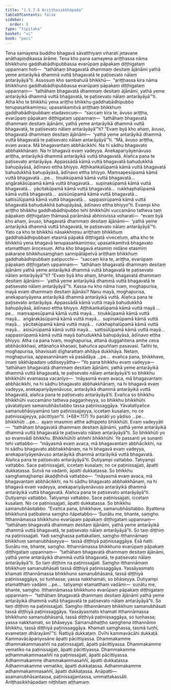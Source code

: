 ```yaml
---
title: "1.5.7.8 Ariṭṭhasikkhāpada"
tableOfContents: false
sidebar:
  order: 8
type: "tipitaka"
basket: "vi"
book: "paci"
---
```



<DynamicBreadcrumb />

<Division number="417" book="paci" e="ch" v="2" p="175">

<Paragraph number="1247" book="paci">
Tena samayena buddho bhagavā sāvatthiyaṃ viharati jetavane anāthapiṇḍikassa ārāme. Tena kho pana samayena ariṭṭhassa nāma bhikkhuno gaddhabādhipubbassa evarūpaṃ pāpakaṃ diṭṭhigataṃ uppannaṃ hoti—  “tathāhaṃ bhagavatā dhammaṃ desitaṃ ājānāmi yathā yeme antarāyikā dhammā vuttā bhagavatā te paṭisevato nālaṃ antarāyāyā”ti. Assosuṃ kho sambahulā bhikkhū—  “ariṭṭhassa kira nāma bhikkhuno gaddhabādhipubbassa evarūpaṃ pāpakaṃ diṭṭhigataṃ uppannaṃ—  ‘tathāhaṃ bhagavatā dhammaṃ desitaṃ ājānāmi, yathā yeme antarāyikā dhammā vuttā bhagavatā, te paṭisevato nālaṃ antarāyāyā’”ti. Atha kho te bhikkhū yena ariṭṭho bhikkhu gaddhabādhipubbo tenupasaṅkamiṃsu; upasaṅkamitvā ariṭṭhaṃ bhikkhuṃ gaddhabādhipubbaṃ etadavocuṃ—  “saccaṃ kira te, āvuso ariṭṭha, evarūpaṃ pāpakaṃ diṭṭhigataṃ uppannaṃ—  ‘tathāhaṃ bhagavatā dhammaṃ desitaṃ ājānāmi, yathā yeme antarāyikā dhammā vuttā bhagavatā, te paṭisevato nālaṃ antarāyāyā’”ti? “Evaṃ byā kho ahaṃ, āvuso, bhagavatā dhammaṃ desitaṃ ājānāmi—  ‘yathā yeme antarāyikā dhammā vuttā bhagavatā te paṭisevato nālaṃ antarāyāyā’”ti.
</Paragraph>

<Paragraph number="1248" book="paci">
“Mā, āvuso ariṭṭha, evaṃ avaca. Mā bhagavantaṃ abbhācikkhi. Na hi sādhu bhagavato abbhakkhānaṃ. Na hi bhagavā evaṃ vadeyya. Anekapariyāyenāvuso ariṭṭha, antarāyikā dhammā antarāyikā vuttā bhagavatā. Alañca pana te paṭisevato antarāyāya. Appassādā kāmā vuttā bhagavatā bahudukkhā bahupāyāsā, ādīnavo ettha bhiyyo. Aṭṭhikaṅkalūpamā kāmā vuttā bhagavatā bahudukkhā bahupāyāsā, ādīnavo ettha bhiyyo. Maṃsapesūpamā kāmā vuttā bhagavatā …pe…  tiṇukkūpamā kāmā vuttā bhagavatā…  aṅgārakāsūpamā kāmā vuttā bhagavatā…  supinakūpamā kāmā vuttā bhagavatā…  yācitakūpamā kāmā vuttā bhagavatā…  rukkhaphalūpamā kāmā vuttā bhagavatā…  asisūnūpamā kāmā vuttā bhagavatā…  sattisūlūpamā kāmā vuttā bhagavatā…  sappasirūpamā kāmā vuttā bhagavatā bahudukkhā bahupāyāsā, ādīnavo ettha bhiyyo”ti.
</Paragraph>

<Paragraph number="1249" book="paci">
Evampi kho ariṭṭho bhikkhu gaddhabādhipubbo tehi bhikkhūhi vuccamāno tatheva taṃ pāpakaṃ diṭṭhigataṃ thāmasā parāmāsā abhinivissa voharati—  “evaṃ byā kho ahaṃ, āvuso, bhagavatā dhammaṃ desitaṃ ājānāmi—  ‘yathā yeme antarāyikā dhammā vuttā bhagavatā, te paṭisevato nālaṃ antarāyāyā’”ti. Yato ca kho te bhikkhū nāsakkhiṃsu ariṭṭhaṃ bhikkhuṃ gaddhabādhipubbaṃ etasmā pāpakā diṭṭhigatā vivecetuṃ, atha kho te bhikkhū yena bhagavā tenupasaṅkamiṃsu; upasaṅkamitvā bhagavato etamatthaṃ ārocesuṃ. Atha kho bhagavā etasmiṃ nidāne etasmiṃ pakaraṇe bhikkhusaṃghaṃ sannipātāpetvā ariṭṭhaṃ bhikkhuṃ gaddhabādhipubbaṃ paṭipucchi—  “saccaṃ kira te, ariṭṭha, evarūpaṃ pāpakaṃ diṭṭhigataṃ uppannaṃ—  ‘tathāhaṃ bhagavatā dhammaṃ desitaṃ ājānāmi yathā yeme antarāyikā dhammā vuttā bhagavatā te paṭisevato nālaṃ antarāyāyā’”ti? “Evaṃ byā kho ahaṃ, bhante, bhagavatā dhammaṃ desitaṃ ājānāmi—  ‘yathā yeme antarāyikā dhammā vuttā bhagavatā te paṭisevato nālaṃ antarāyāyā’”ti.
</Paragraph>

<Paragraph number="1250" book="paci">
Kassa nu kho nāma tvaṃ, moghapurisa, mayā evaṃ dhammaṃ desitaṃ ājānāsi? Nanu mayā, moghapurisa, anekapariyāyena antarāyikā dhammā antarāyikā vuttā. Alañca pana te paṭisevato antarāyāya. Appassādā kāmā vuttā mayā bahudukkhā bahupāyāsā, ādīnavo ettha bhiyyo. Aṭṭhikaṅkalūpamā kāmā vuttā mayā …pe…  maṃsapesūpamā kāmā vuttā mayā…  tiṇukkūpamā kāmā vuttā mayā…  aṅgārakāsūpamā kāmā vuttā mayā…  supinakūpamā kāmā vuttā mayā…  yācitakūpamā kāmā vuttā mayā…  rukkhaphalūpamā kāmā vuttā mayā…  asisūnūpamā kāmā vuttā mayā…  sattisūlūpamā kāmā vuttā mayā…  sappasirūpamā kāmā vuttā mayā bahudukkhā bahupāyāsā, ādīnavo ettha bhiyyo. Atha ca pana tvaṃ, moghapurisa, attanā duggahitena amhe ceva abbhācikkhasi, attānañca khaṇasi, bahuñca apuññaṃ pasavasi. Tañhi te, moghapurisa, bhavissati dīgharattaṃ ahitāya dukkhāya. Netaṃ, moghapurisa, appasannānaṃ vā pasādāya …pe…  evañca pana, bhikkhave, imaṃ sikkhāpadaṃ uddiseyyātha—
</Paragraph>

</Division>
<Division number="418" book="paci" e="ch" v="2" p="177">

<Paragraph number="1251" book="paci">
<Emphasis>“Yo pana bhikkhu evaṃ vadeyya—  ‘tathāhaṃ bhagavatā dhammaṃ desitaṃ ājānāmi, yathā yeme antarāyikā dhammā vuttā bhagavatā, te paṭisevato nālaṃ antarāyāyā’ti so bhikkhu bhikkhūhi evamassa vacanīyo—  ‘māyasmā evaṃ avaca, mā bhagavantaṃ abbhācikkhi, na hi sādhu bhagavato abbhakkhānaṃ, na hi bhagavā evaṃ vadeyya, anekapariyāyenāvuso, antarāyikā dhammā antarāyikā vuttā bhagavatā, alañca pana te paṭisevato antarāyāyā’ti. Evañca so bhikkhu bhikkhūhi vuccamāno tatheva paggaṇheyya, so bhikkhu bhikkhūhi yāvatatiyaṃ samanubhāsitabbo tassa paṭinissaggāya. Yāvatatiyañce samanubhāsiyamāno taṃ paṭinissajjeyya, iccetaṃ kusalaṃ, no ce paṭinissajjeyya, pācittiyan”</Emphasis>ti. (*68*:<Emphasis>117</Emphasis>)
</Paragraph>

</Division>
<Division number="419" book="paci" e="ch" v="2" p="177">

<Paragraph number="1252" book="paci">
<Emphasis>Yo panā</Emphasis>ti yo yādiso …pe…  <Emphasis>bhikkhū</Emphasis>ti …pe…  ayaṃ imasmiṃ atthe adhippeto bhikkhūti.
</Paragraph>

<Paragraph number="1253" book="paci">
<Emphasis>Evaṃ vadeyyā</Emphasis>ti—  “tathāhaṃ bhagavatā dhammaṃ desitaṃ ājānāmi, yathā yeme antarāyikā dhammā vuttā bhagavatā te paṭisevato nālaṃ antarāyāyā”ti.
</Paragraph>

<Paragraph number="1254" book="paci">
<Emphasis>So bhikkhū</Emphasis>ti yo so evaṃvādī bhikkhu.
</Paragraph>

<Paragraph number="1255" book="paci">
<Emphasis>Bhikkhūhī</Emphasis>ti aññehi bhikkhūhi. Ye passanti ye suṇanti tehi vattabbo—  “māyasmā evaṃ avaca, mā bhagavantaṃ abbhācikkhi, na hi sādhu bhagavato abbhakkhānaṃ, na hi bhagavā evaṃ vadeyya, anekapariyāyenāvuso antarāyikā dhammā antarāyikā vuttā bhagavatā. Alañca pana te paṭisevato antarāyāyā”ti. Dutiyampi vattabbo. Tatiyampi vattabbo. Sace paṭinissajjati, iccetaṃ kusalaṃ; no ce paṭinissajjati, āpatti dukkaṭassa. Sutvā na vadanti, āpatti dukkaṭassa. So bhikkhu <Emphasis>saṃghamajjhampi</Emphasis> ākaḍḍhitvā vattabbo—  “māyasmā evaṃ avaca, mā bhagavantaṃ abbhācikkhi, na hi sādhu bhagavato abbhakkhānaṃ, na hi bhagavā evaṃ vadeyya, anekapariyāyenāvuso antarāyikā dhammā antarāyikā vuttā bhagavatā. Alañca pana te paṭisevato antarāyāyā”ti. Dutiyampi vattabbo. Tatiyampi vattabbo. Sace paṭinissajjati, iccetaṃ kusalaṃ. No ce paṭinissajjati, āpatti dukkaṭassa. So bhikkhu samanubhāsitabbo. “Evañca pana, bhikkhave, samanubhāsitabbo. Byattena bhikkhunā paṭibalena saṃgho ñāpetabbo—
</Paragraph>

</Division>
<Division number="420" book="paci" e="ch" v="2" p="178">

<Paragraph number="1256" book="paci">
‘Suṇātu me, bhante, saṃgho. Itthannāmassa bhikkhuno evarūpaṃ pāpakaṃ diṭṭhigataṃ uppannaṃ—  “tathāhaṃ bhagavatā dhammaṃ desitaṃ ājānāmi, yathā yeme antarāyikā dhammā vuttā bhagavatā, te paṭisevato nālaṃ antarāyāyā”ti. So taṃ diṭṭhiṃ na paṭinissajjati. Yadi saṃghassa pattakallaṃ, saṃgho itthannāmaṃ bhikkhuṃ samanubhāseyya—  tassā diṭṭhiyā paṭinissaggāya. Esā ñatti.
</Paragraph>

<Paragraph number="1257" book="paci">
Suṇātu me, bhante, saṃgho. Itthannāmassa bhikkhuno evarūpaṃ pāpakaṃ diṭṭhigataṃ uppannaṃ—  “tathāhaṃ bhagavatā dhammaṃ desitaṃ ājānāmi, yathā yeme antarāyikā dhammā vuttā bhagavatā, te paṭisevato nālaṃ antarāyāyā”ti. So taṃ diṭṭhiṃ na paṭinissajjati. Saṃgho itthannāmaṃ bhikkhuṃ samanubhāsati tassā diṭṭhiyā paṭinissaggāya. Yassāyasmato khamati itthannāmassa bhikkhuno samanubhāsanā, tassā diṭṭhiyā paṭinissaggāya, so tuṇhassa; yassa nakkhamati, so bhāseyya.
</Paragraph>

<Paragraph number="1258" book="paci">
Dutiyampi etamatthaṃ vadāmi …pe…  tatiyampi etamatthaṃ vadāmi—  suṇātu me, bhante, saṃgho. Itthannāmassa bhikkhuno evarūpaṃ pāpakaṃ diṭṭhigataṃ uppannaṃ—  “tathāhaṃ bhagavatā dhammaṃ desitaṃ ājānāmi yathā yeme antarāyikā dhammā vuttā bhagavatā te paṭisevato nālaṃ antarāyāyā”ti. So taṃ diṭṭhiṃ na paṭinissajjati. Saṃgho itthannāmaṃ bhikkhuṃ samanubhāsati tassā diṭṭhiyā paṭinissaggāya. Yassāyasmato khamati itthannāmassa bhikkhuno samanubhāsanā, tassā diṭṭhiyā paṭinissaggāya, so tuṇhassa; yassa nakkhamati, so bhāseyya.
</Paragraph>

<Paragraph number="1259" book="paci">
Samanubhaṭṭho saṃghena itthannāmo bhikkhu, tassā diṭṭhiyā paṭinissaggāya. Khamati saṃghassa, tasmā tuṇhī, evametaṃ dhārayāmī’”ti.
</Paragraph>

<Paragraph number="1260" book="paci">
Ñattiyā dukkaṭaṃ. Dvīhi kammavācāhi dukkaṭā. Kammavācāpariyosāne āpatti pācittiyassa.
</Paragraph>

</Division>
<Division number="421" book="paci" e="ch" v="2" p="179">

<Paragraph number="1261" book="paci">
Dhammakamme dhammakammasaññī na paṭinissajjati, āpatti pācittiyassa. Dhammakamme vematiko na paṭinissajjati, āpatti pācittiyassa. Dhammakamme adhammakammasaññī na paṭinissajjati, āpatti pācittiyassa.
</Paragraph>

<Paragraph number="1262" book="paci">
Adhammakamme dhammakammasaññī, āpatti dukkaṭassa. Adhammakamme vematiko, āpatti dukkaṭassa. Adhammakamme adhammakammasaññī, āpatti dukkaṭassa.
</Paragraph>

</Division>
<Division number="422" book="paci" e="ch" v="2" p="179">

<Paragraph number="1263" book="paci">
Anāpatti—  asamanubhāsantassa, paṭinissajjantassa, ummattakassāti.

</Paragraph>
</Division>

<Paragraph number="1264" type="center" book="paci">
Ariṭṭhasikkhāpadaṃ niṭṭhitaṃ aṭṭhamaṃ.
</Paragraph>